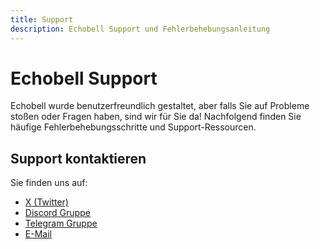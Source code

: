 ```yaml
---
title: Support
description: Echobell Support und Fehlerbehebungsanleitung
---
```


# Echobell Support

Echobell wurde benutzerfreundlich gestaltet, aber falls Sie auf Probleme stoßen oder Fragen haben, sind wir für Sie da! Nachfolgend finden Sie häufige Fehlerbehebungsschritte und Support-Ressourcen.

## Support kontaktieren

Sie finden uns auf:

- [X (Twitter)](https://x.com/EchobellApp)
- [Discord Gruppe](https://discord.gg/s4JqfrgccJ)
- [Telegram Gruppe](https://t.me/EchobellApp)
- [E-Mail](mailto:echobell@weelone.com)
